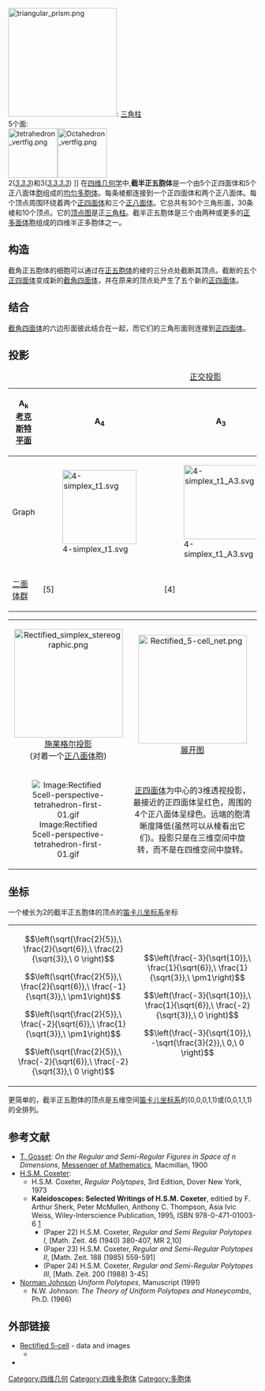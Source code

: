 {{Polytopebox
| name = 截半正五胞体
| imagename = Schlegel half-solid rectified 5-cell.png
| caption = [[施莱格尔投影|施莱格尔投影]]<BR>(显示5个[[正四面体|正四面体]]胞)
| polytope = 截半正五胞体
| Type = [[均匀多胞体|均匀多胞体]]
| group_type = 
| Cell =10<br>5 [[正四面体|(''3.3.3'')]] [[Image:Tetrahedron.png|20px]]<BR>5 [[正八面体|(''3.3.3.3'')]] <!-- 檔案不存在 [[Image:File:Octahedron.png|20px]] -->
| Face =30 {3}
| Edge =30
| Vertice =10
| Vertice_type =[[Image:Rectified_5-cell_verf.png|80px]]<BR>[[三角柱|三角柱]]
| Schläfli =t<sub>1</sub>{3,3,3}
| Symmetry_group = 
| dual = 
| Properties =[[Convex_polytope|convex]], [[isogonal_figure|isogonal]], [[isotoxal_figure|isotoxal]]
| Index_references = ''[[正五胞体|1]]'' 2 ''[[截角正五胞体|3]]''
| Coxeter_group =A<sub>4</sub>, [3,3,3], order 120
| Coxeter_diagram = {{CDD|node|3|node_1|3|node|3|node}}
}}
[[Image:triangular_prism.png|220px]]: [[三角柱|三角柱]]<BR>5个面:<BR>
[[Image:tetrahedron_vertfig.png|100px]][[Image:Octahedron_vertfig.png|100px]]<BR>
2([[正四面体|''3.3.3'']])和3([[正八面体|''3.3.3.3'']])
]]
在[[四维空间|四维]][[几何学|几何学]]中,'''截半正五胞体'''是一个由5个正四面体和5个正八面体[[胞|胞]]组成的[[均匀多胞体|均匀多胞体]]。每条棱都连接到一个正四面体和两个正八面体。每个顶点周围环绕着两个[[正四面体|正四面体]]和三个[[正八面体|正八面体]]。它总共有30个三角形面，30条棱和10个顶点。它的[[顶点图|顶点图]]是正[[三角柱|三角柱]]。截半正五胞体是三个由两种或更多的[[正多面体|正多面体]]胞组成的四维半正多胞体之一。

==构造==

截角正五胞体的细胞可以通过在[[正五胞体|正五胞体]]的棱的三分点处截断其顶点。截断的五个[[正四面体|正四面体]]变成新的[[截角四面体|截角四面体]]，并在原来的顶点处产生了五个新的[[正四面体|正四面体]]。

==结合==

[[截角四面体|截角四面体]]的六边形面彼此结合在一起，而它们的三角形面则连接到[[正四面体|正四面体]]。

== 投影 ==
{| class=wikitable
|+ [[正交投影|正交投影]]
|- align=center
!A<sub>k</sub><BR>[[考克斯特平面|考克斯特平面]]
!A<sub>4</sub>
!A<sub>3</sub>
!A<sub>2</sub>
|- align=center
!Graph
|[[File:4-simplex_t1.svg|150px]]
|[[File:4-simplex_t1_A3.svg|150px]]
|[[File:4-simplex_t1_A2.svg|150px]]
|- align=center
![[二面体群|二面体群]]
|[5]
|[4]
|[3]
|}

{| class="wikitable" width=640
|align=center|[[Image:Rectified_simplex_stereographic.png|220px]]<BR>[[施莱格尔投影|施莱格尔投影]]<BR>(对着一个[[正八面体|正八面体]]胞)
|align=center|[[Image:Rectified_5-cell_net.png|220px]]<BR>[[展开图|展开图]]
|-
|align=center|[[Image:Rectified_5cell-perspective-tetrahedron-first-01.gif|Image:Rectified 5cell-perspective-tetrahedron-first-01.gif]]
|[[正四面体|正四面体]]为中心的3维透视投影，最接近的正四面体呈红色，周围的4个正八面体呈绿色。远端的胞清晰度降低(虽然可以从棱看出它们)。投影只是在三维空间中旋转，而不是在四维空间中旋转。
|}

==坐标==

一个棱长为2的截半正五胞体的顶点的[[笛卡儿坐标系|笛卡儿坐标系]]坐标

{|
|
:<math>\left(\sqrt{\frac{2}{5}},\   \frac{2}{\sqrt{6}},\  \frac{2}{\sqrt{3}},\  0   \right)</math>
:<math>\left(\sqrt{\frac{2}{5}},\   \frac{2}{\sqrt{6}},\  \frac{-1}{\sqrt{3}},\ \pm1\right)</math>
:<math>\left(\sqrt{\frac{2}{5}},\   \frac{-2}{\sqrt{6}},\ \frac{1}{\sqrt{3}},\  \pm1\right)</math>
:<math>\left(\sqrt{\frac{2}{5}},\   \frac{-2}{\sqrt{6}},\ \frac{-2}{\sqrt{3}},\ 0   \right)</math>
|
:<math>\left(\frac{-3}{\sqrt{10}},\ \frac{1}{\sqrt{6}},\  \frac{1}{\sqrt{3}},\  \pm1\right)</math>
:<math>\left(\frac{-3}{\sqrt{10}},\ \frac{1}{\sqrt{6}},\  \frac{-2}{\sqrt{3}},\ 0   \right)</math>
:<math>\left(\frac{-3}{\sqrt{10}},\ -\sqrt{\frac{3}{2}},\ 0,\                   0   \right)</math>
|}

更简单的，截半正五胞体的顶点是五维空间[[笛卡儿坐标系|笛卡儿坐标系]]的(0,0,0,1,1)或(0,0,1,1,1)的全排列。

== 参考文献 ==
* [[Thorold_Gosset|T. Gosset]]: ''On the Regular and Semi-Regular Figures in Space of n Dimensions'', [[Messenger_of_Mathematics|Messenger of Mathematics]], Macmillan, 1900
* [[Harold_Scott_MacDonald_Coxeter|H.S.M. Coxeter]]: 
** H.S.M. Coxeter, ''Regular Polytopes'', 3rd Edition, Dover New York, 1973 
** '''Kaleidoscopes: Selected Writings of H.S.M. Coxeter''', editied by F. Arthur Sherk, Peter McMullen, Anthony C. Thompson, Asia Ivic Weiss, Wiley-Interscience Publication, 1995, ISBN 978-0-471-01003-6 [http://www.wiley.com/WileyCDA/WileyTitle/productCd-0471010030.html] {{Wayback|url=http://www.wiley.com/WileyCDA/WileyTitle/productCd-0471010030.html |date=20160711140441 }}
*** (Paper 22) H.S.M. Coxeter, ''Regular and Semi Regular Polytopes I'', [Math. Zeit. 46 (1940) 380-407, MR 2,10]
*** (Paper 23) H.S.M. Coxeter, ''Regular and Semi-Regular Polytopes II'', [Math. Zeit. 188 (1985) 559-591]
*** (Paper 24) H.S.M. Coxeter, ''Regular and Semi-Regular Polytopes III'', [Math. Zeit. 200 (1988) 3-45]
* [[Norman_Johnson_(mathematician)|Norman Johnson]] ''Uniform Polytopes'', Manuscript (1991)
** N.W. Johnson: ''The Theory of Uniform Polytopes and Honeycombs'', Ph.D. (1966)

== 外部链接 ==
* [http://www.polytope.de/nr03.html Rectified 5-cell] {{Wayback|url=http://www.polytope.de/nr03.html |date=20201024171452 }} - data and images
** {{PolyCell | urlname = section1.html| title = 1. Convex uniform polychora based on the pentachoron - Model 2}}
* {{KlitzingPolytopes|polychora.htm|4D uniform polytopes (polychora)|x3o3o3o - rap}}

[[Category:四维几何|Category:四维几何]]
[[Category:四维多胞体|Category:四维多胞体]]
[[Category:多胞体|Category:多胞体]]